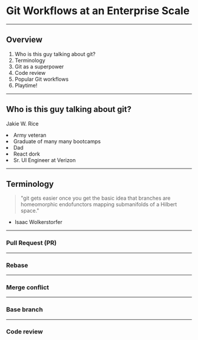 
# Git Workflows at an Enterprise Scale

---
## Overview
1. Who is this guy talking about git?
2. Terminology
3. Git as a superpower
4. Code review
5. Popular Git workflows
6. Playtime!

---

## Who is this guy talking about git?
<HugeText>Jakie W. Rice</HugeText>

<UnorderedList listStyle="none">
  <Appear>
    <li>Army veteran</li>
    <li>Graduate of many many bootcamps</li>
    <li>Dad</li>
    <li>React dork</li>
    <li>Sr. UI Engineer at Verizon</li>
  </Appear>
</UnorderedList>

---
## Terminology
> "git gets easier once you get the basic idea that branches are homeomorphic endofunctors mapping submanifolds of a Hilbert space."

- Isaac Wolkerstorfer

---
### Pull Request (PR)

---
### Rebase

---
### Merge conflict

---
### Base branch

---
### Code review